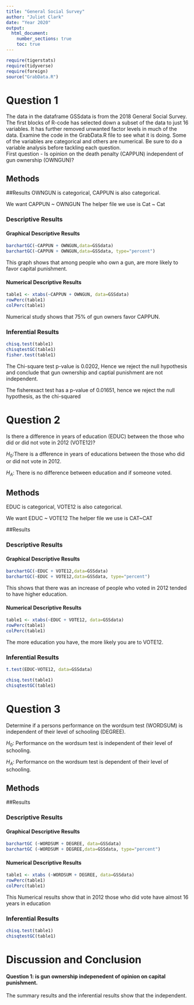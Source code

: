 ```yaml
---
title: "General Social Survey"
author: "Juliet Clark"
date: "Year 2020"
output: 
  html_document:
    number_sections: true
    toc: true
---
```



```r
require(tigerstats)
require(tidyverse)
require(foreign)
source("GrabData.R")
```




#  Question 1

<!--In this section you explain what you are trying to show.  Where did the data come from?  What is the research or other question you are trying to answer?!-->

The data in the dataframe GSSdata is from the 2018 General Social Survey. The first blocks of R-code has selected down a subset of the data to just 16 variables. It has further removed unwanted factor levels in much of the data. Examine the code in the GrabData.R file to see what it is doing. Some of the variables are categorical and others are numerical. Be sure to do a variable analysis before tackling each question.  
First question - Is opinion on the death penalty (CAPPUN) independent of gun ownership (OWNGUN)?


## Methods

<!--Decide on your methods:  use "variable analysis" or other appropriate descriptors.  Make sure to choose at least one graphical method and at least one numerical method.!-->

##Results
OWNGUN is categorical, CAPPUN is also categorical.

We want CAPPUN ~ OWNGUN
The helper file we use is Cat ~ Cat


<!--Divide this section into two sub-sections:  One for your descriptive  results and one for your inferential results.!-->

### Descriptive Results

#### Graphical Descriptive Results

<!--Graphical results here.  Make sure to show your code.  Provide appropriate labels for axes, giving units if possible, and provide a good title for the graph, too.  Use the graphical results to describe the patterns if any that exist in the data as focused toward the research question!-->

```r
barchartGC(~CAPPUN + OWNGUN,data=GSSdata)
barchartGC(~CAPPUN + OWNGUN,data=GSSdata, type="percent")
```


This graph shows that among people who own a gun, are more likely to favor capital punishment.

#### Numerical Descriptive Results

<!--Numerical results go here. Use the numerical results to describe the patterns if any that exist in the data as focused toward the research question!-->

```r
table1 <- xtabs(~CAPPUN + OWNGUN, data=GSSdata)
rowPerc(table1)
colPerc(table1)
```

Numerical study shows that 75% of gun owners favor CAPPUN.

### Inferential Results

<!--State hypothesis clearly.  Make sure your discussion of the inferential test covers all the aspects that the test output produces, such as test statistic, p-value etc.  Make a decision about the null hypothesis, explain the assumptions on which the selected test/procedure was based, and why the chosen procedure satisfys the assumptions and is appropriate to answer the research question!-->

```r
chisq.test(table1)
chisqtestGC(table1)
fisher.test(table1)
```
The Chi-square test p-value is 0.0202, Hence we reject the null hypothesis and conclude that gun ownership and captial punishment are not independent. 

The fisherexact test has a p-value of 0.01651, hence we reject the null hypothesis, as the chi-squared



#  Question 2

<!--In this section you explain what you are trying to show.  Where did the data come from?  What is the research or other question you are trying to answer?!-->

Is there a difference in years of education (EDUC) between the those who did or did not vote in 2012 (VOTE12)?

$H_0$:There is a dfference in years of educations between the those who did or did not vote in 2012.

$H_A$: There is no difference between education and if someone voted. 

## Methods

<!--Decide on your methods:  use "variable analysis" or other appropriate descriptors.  Make sure to choose at least one graphical method and at least one numerical method.!-->

EDUC is categorical, VOTE12 is also categorical.

We want EDUC ~ VOTE12
The helper file we use is CAT~CAT

##Results

<!--Divide this section into two sub-sections:  One for your descriptive  results and one for your inferential results.!-->

### Descriptive Results

#### Graphical Descriptive Results

<!--Graphical results here.  Make sure to show your code.  Provide appropriate labels for axes, giving units if possible, and provide a good title for the graph, too.  Use the graphical results to describe the patterns if any that exist in the data as focused toward the research question!-->

```r
barchartGC(~EDUC + VOTE12,data=GSSdata)
barchartGC(~EDUC + VOTE12,data=GSSdata, type="percent")

```
This shows that there was an increase of people who voted in 2012 tended to have higher education.

#### Numerical Descriptive Results

<!--Numerical results go here. Use the numerical results to describe the patterns if any that exist in the data as focused toward the research question!-->
```r
table1 <- xtabs(~EDUC + VOTE12, data=GSSdata)
rowPerc(table1)
colPerc(table1)
```
The more education you have, the more likely you are to VOTE12.

### Inferential Results

<!--State hypothesis clearly.  Make sure your discussion of the inferential test covers all the aspects that the test output produces, such as test statistic, p-value etc.  Make a decision about the null hypothesis, explain the assumptions on which the selected test/procedure was based, and why the chosen procedure satisfys the assumptions and is appropriate to answer the research question!-->

```r
t.test(EDUC~VOTE12, data=GSSdata)
```
```r
chisq.test(table1)
chisqtestGC(table1)
```

#  Question 3

<!--In this section you explain what you are trying to show.  Where did the data come from?  What is the research or other question you are trying to answer?!-->

Determine if a persons performance on the wordsum test (WORDSUM) is independent of their level of schooling (DEGREE).

$H_0$: Performance on the wordsum test is independent of their level of schooling.

$H_A$: Performance on the wordsum test is dependent of their level of schooling.

## Methods

<!--Decide on your methods:  use "variable analysis" or other appropriate descriptors.  Make sure to choose at least one graphical method and at least one numerical method.!-->

##Results

<!--Divide this section into two sub-sections:  One for your descriptive  results and one for your inferential results.!-->

### Descriptive Results

#### Graphical Descriptive Results

<!--Graphical results here.  Make sure to show your code.  Provide appropriate labels for axes, giving units if possible, and provide a good title for the graph, too.  Use the graphical results to describe the patterns if any that exist in the data as focused toward the research question!-->

```r
barchartGC (~WORDSUM + DEGREE, data=GSSdata)
barchartGC (~WORDSUM + DEGREE,data=GSSdata, type="percent")
```

#### Numerical Descriptive Results
<!--Numerical results go here. Use the numerical results to describe the patterns if any that exist in the data as focused toward the research question!-->
 
```r
table1 <- xtabs (~WORDSUM + DEGREE, data=GSSdata)
rowPerc(table1)
colPerc(table1)
```

This Numerical results show that in 2012 those who did vote have almost 16 years in education

### Inferential Results

<!--State hypothesis clearly.  Make sure your discussion of the inferential test covers all the aspects that the test output produces, such as test statistic, p-value etc.  Make a decision about the null hypothesis, explain the assumptions on which the selected test/procedure was based, and why the chosen procedure satisfys the assumptions and is appropriate to answer the research question!-->

```r
chisq.test(table1)
chisqtestGC(table1)
```
    
# Discussion and Conclusion

<!--Discussion and conclusion here.  If you found a relationship be sure to consider whether the relationship occurs because one of the variavbles causes the other, or whether they perhasps are related for some other reason.  Watch the chapter 6 videos from the GeorgeTown videos collection.!-->

#### Question 1: is gun ownership indepenedent of opinion on capital punishment. 
The summary results and the inferential results show that the independent. 